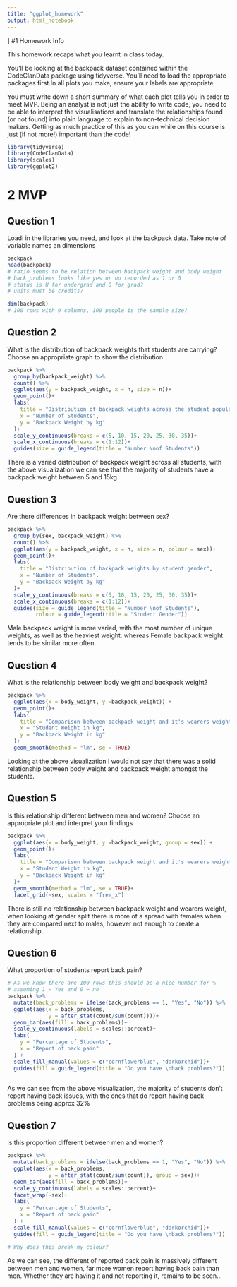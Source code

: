 ```yaml
---
title: "ggplot_homework"
output: html_notebook
---
```

]
#1 Homework Info

This homework recaps what you learnt in class today.

You’ll be looking at the backpack dataset contained within the CodeClanData package using tidyverse. You’ll need to load the appropriate packages first.In all plots you make, ensure your labels are appropriate

You must write down a short summary of what each plot tells you in order to meet MVP. Being an analyst is not just the ability to write code, you need to be able to interpret the visualisations and translate the relationships found (or not found) into plain language to explain to non-technical decision makers. Getting as much practice of this as you can while on this course is just (if not more!) important than the code!


```r
library(tidyverse)
library(CodeClanData)
library(scales)
library(ggplot2)

```

# 2 MVP

## Question 1
Loadi in the libraries you need, and look at the backpack data. Take note of variable names an dimensions

```r
backpack
head(backpack)
# ratio seems to be relation between backpack weight and body weight
# back_problems looks like yes or no recorded as 1 or 0
# status is U for undergrad and G for grad? 
# units must be credits? 

dim(backpack)
# 100 rows with 9 columns, 100 people is the sample size?

```

## Question 2
What is the distribution of backpack weights that students are carrying? Choose an appropriate graph to show the distribution

```r
backpack %>%
  group_by(backpack_weight) %>% 
  count() %>% 
  ggplot(aes(y = backpack_weight, x = n, size = n))+
  geom_point()+
  labs(
    title = "Distribution of backpack weights across the student populace",
    x = "Number of Students",
    y = "Backpack Weight by kg"
  )+
  scale_y_continuous(breaks = c(5, 10, 15, 20, 25, 30, 35))+
  scale_x_continuous(breaks = c(1:12))+
  guides(size = guide_legend(title = "Number \nof Students"))

```
There is a varied distribution of backpack weight across all students, with the
above visualization we can see that the majority of students have a backpack 
weight between 5 and 15kg


##    Question 3
Are there differences in backpack weight between sex?

```r
backpack %>%
  group_by(sex, backpack_weight) %>% 
  count() %>%
  ggplot(aes(y = backpack_weight, x = n, size = n, colour = sex))+
  geom_point()+
  labs(
    title = "Distribution of backpack weights by student gender",
    x = "Number of Students",
    y = "Backpack Weight by kg"
  )+
  scale_y_continuous(breaks = c(5, 10, 15, 20, 25, 30, 35))+
  scale_x_continuous(breaks = c(1:12))+
  guides(size = guide_legend(title = "Number \nof Students"),
         colour = guide_legend(title = "Student Gender"))

```
Male backpack weight is more varied, with the most number of unique weights, 
as well as the heaviest weight. whereas Female backpack weight tends to be 
similar more often.


##    Question 4
What is the relationship between body weight and backpack weight?

```r

backpack %>% 
  ggplot(aes(x = body_weight, y =backpack_weight)) +
  geom_point()+
  labs(
    title = "Comparison between backpack weight and it's wearers weight",
    x = "Student Weight in kg",
    y = "Backpack Weight in kg"
  )+
  geom_smooth(method = "lm", se = TRUE)

```
Looking at the above visualization I would not say that there was a solid 
relationship between body weight and backpack weight amongst the students. 


##    Question 5
Is this relationship different between men and women?
Choose an appropriate plot and interpret your findings

```r

backpack %>% 
  ggplot(aes(x = body_weight, y =backpack_weight, group = sex)) +
  geom_point()+
  labs(
    title = "Comparison between backpack weight and it's wearers weight",
    x = "Student Weight in kg",
    y = "Backpack Weight in kg"
  )+
  geom_smooth(method = "lm", se = TRUE)+
  facet_grid(~sex, scales = "free_x")

```
There is still no relationship between backpack weight and wearers weight,
when looking at gender split there is more of a spread with females when they
are compared next to males, however not enough to create a relationship. 

##    Question 6
What proportion of students report back pain?

```r

# As we know there are 100 rows this should be a nice number for %
# assuming 1 = Yes and 0 = no
backpack %>%
  mutate(back_problems = ifelse(back_problems == 1, "Yes", "No")) %>% 
  ggplot(aes(x = back_problems, 
             y = after_stat(count/sum(count))))+
  geom_bar(aes(fill = back_problems))+
  scale_y_continuous(labels = scales::percent)+
  labs(
    y = "Percentage of Students",
    x = "Report of back pain"
  ) +
  scale_fill_manual(values = c("cornflowerblue", "darkorchid"))+
  guides(fill = guide_legend(title = "Do you have \nback problems?"))
  

```
As we can see from the above visualization, the majority of students don't 
report having back issues, with the ones that do report having back problems being approx 32%


##    Question 7
is this proportion different between men and women?

```r
backpack %>%
  mutate(back_problems = ifelse(back_problems == 1, "Yes", "No")) %>% 
  ggplot(aes(x = back_problems, 
             y = after_stat(count/sum(count)), group = sex))+
  geom_bar(aes(fill = back_problems))+
  scale_y_continuous(labels = scales::percent)+
  facet_wrap(~sex)+
  labs(
    y = "Percentage of Students",
    x = "Report of back pain"
  ) +
  scale_fill_manual(values = c("cornflowerblue", "darkorchid"))+
  guides(fill = guide_legend(title = "Do you have \nback problems?"))

# Why does this break my colour?

```
As we can see, the different of reported back pain is massively different 
between men and women, far more women report having back pain than men. 
Whether they are having it and not reporting it, remains to be seen...
